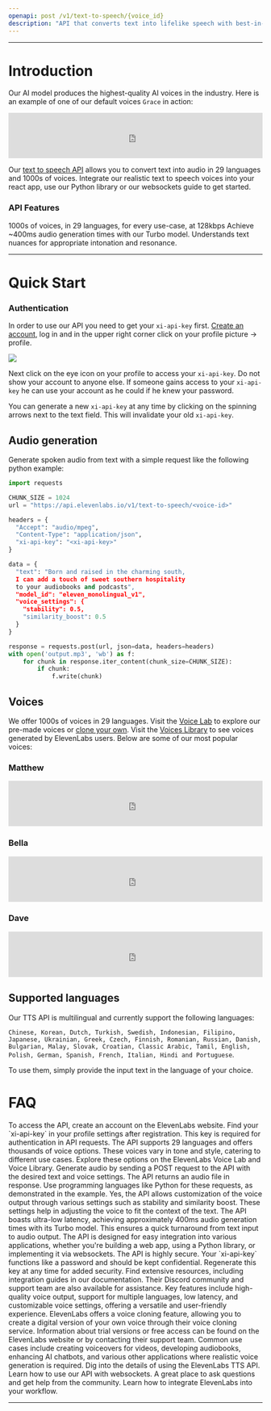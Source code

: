 ```yaml
---
openapi: post /v1/text-to-speech/{voice_id}
description: "API that converts text into lifelike speech with best-in-class latency & uses the most advanced AI audio model ever. Create voiceovers for your videos, audiobooks, or create AI chatbots for free."
---
```


---
# Introduction
Our AI model produces the highest-quality AI voices in the industry. Here is an example of one of our default voices `Grace` in action:

<iframe width="100%" height="90" frameBorder="no" scrolling="no" seamless src="https://elevenlabs.io/player/index.html?publicUserId=d65e433fd8a560cbba1b7dd26809dd48ea2b408c5b6c0a3e42e5b83c43957f5b&projectId=ISOcFnHEWohrLHrKmdyq&small=true&textColor=rgba(0,%200,%200,%201)&backgroundColor=rgba(255,%20255,%20255,%201)"></iframe>  

Our [text to speech API](https://elevenlabs.io/api) allows you to convert text into audio in 29 languages and 1000s of voices. Integrate our realistic text to speech voices into your react app, use our Python library or our websockets guide to get started. 


### API Features
<Card title="High-quality voices" icon="check" iconType="duotone" color="green">
  1000s of voices, in 29 languages, for every use-case, at 128kbps
</Card>
<Card title="Ultra-low latency" icon="check" iconType="duotone" color="green">
  Achieve ~400ms audio generation times with our Turbo model.
</Card>
<Card title="Contextual awareness" icon="check" iconType="duotone" color="green">
  Understands text nuances for appropriate intonation and resonance.
</Card>

---

# Quick Start

### Authentication
In order to use our API you need to get your `xi-api-key` first.
[Create an account](https://elevenlabs.io/sign-up), log in
and in the upper right corner click on your profile picture -> profile.

<Frame caption="Visit profile">
  <img src="/images/visit-profile.png" />
</Frame>

Next click on the eye icon on your profile to access your `xi-api-key`.
Do not show your account to anyone else. If someone gains access to your `xi-api-key`
he can use your account as he could if he knew your password.

You can generate a new `xi-api-key` at any time by clicking on the spinning arrows
next to the text field. This will invalidate your old `xi-api-key`.


## Audio generation
Generate spoken audio from text with a simple request like the following python example:

```python
import requests

CHUNK_SIZE = 1024
url = "https://api.elevenlabs.io/v1/text-to-speech/<voice-id>"

headers = {
  "Accept": "audio/mpeg",
  "Content-Type": "application/json",
  "xi-api-key": "<xi-api-key>"
}

data = {
  "text": "Born and raised in the charming south, 
  I can add a touch of sweet southern hospitality 
  to your audiobooks and podcasts",
  "model_id": "eleven_monolingual_v1",
  "voice_settings": {
    "stability": 0.5,
    "similarity_boost": 0.5
  }
}

response = requests.post(url, json=data, headers=headers)
with open('output.mp3', 'wb') as f:
    for chunk in response.iter_content(chunk_size=CHUNK_SIZE):
        if chunk:
            f.write(chunk)
```



## Voices
We offer 1000s of voices in 29 languages. Visit the [Voice Lab](https://elevenlabs.io/voice-lab) to explore our pre-made voices or [clone your own](https://elevenlabs.io/voice-cloning). Visit the [Voices Library](https://elevenlabs.io/voice-library) to see voices generated by ElevenLabs users. Below are some of our most popular voices:


### Matthew
<iframe width="100%" height="90" frameBorder="no" scrolling="no" src="https://elevenlabs.io/player/index.html?publicUserId=d65e433fd8a560cbba1b7dd26809dd48ea2b408c5b6c0a3e42e5b83c43957f5b&projectId=fUQGnaXq583QFBHJUhLY&small=true&textColor=rgba(0,%200,%200,%201)&backgroundColor=rgba(255,%20255,%20255,%201)"></iframe> 

### Bella
<iframe width="100%" height="90" frameBorder="no" scrolling="no" src="https://elevenlabs.io/player/index.html?publicUserId=d65e433fd8a560cbba1b7dd26809dd48ea2b408c5b6c0a3e42e5b83c43957f5b&projectId=02qBAuqUyepCZulKjV9V&small=true&textColor=rgba(0,%200,%200,%201)&backgroundColor=rgba(255,%20255,%20255,%201)"></iframe>

### Dave
<iframe width="100%" height="90" frameBorder="no" scrolling="no" seamless src="https://elevenlabs.io/player/index.html?publicUserId=d65e433fd8a560cbba1b7dd26809dd48ea2b408c5b6c0a3e42e5b83c43957f5b&projectId=hNFC3zv3ZyYR8FpVMQFK&small=true&textColor=rgba(0,%200,%200,%201)&backgroundColor=rgba(255,%20255,%20255,%201)"></iframe>



## Supported languages
Our TTS API is multilingual and currently support the following languages: 

`Chinese, Korean, Dutch, Turkish, Swedish, Indonesian, Filipino, Japanese, Ukrainian, Greek, Czech, Finnish, Romanian, Russian, Danish, Bulgarian, Malay, Slovak, Croatian, Classic Arabic, Tamil, English, Polish, German, Spanish, French, Italian, Hindi and Portuguese`. 

To use them, simply provide the input text in the language of your choice.



# FAQ
<AccordionGroup>
  <Accordion title="How can I access the ElevenLabs TTS API?">
    To access the API, create an account on the ElevenLabs website. Find your `xi-api-key` in your profile settings after registration. This key is required for authentication in API requests.
  </Accordion>

  <Accordion title="What languages and voices are supported by the API?">
    The API supports 29 languages and offers thousands of voice options. These voices vary in tone and style, catering to different use cases. Explore these options on the ElevenLabs Voice Lab and Voice Library.
  </Accordion>

  <Accordion title="How do I use the API to generate audio?">
    Generate audio by sending a POST request to the API with the desired text and voice settings. The API returns an audio file in response. Use programming languages like Python for these requests, as demonstrated in the example.
  </Accordion>

  <Accordion title="Is there a way to customize the voice output?">
    Yes, the API allows customization of the voice output through various settings such as stability and similarity boost. These settings help in adjusting the voice to fit the context of the text.
  </Accordion>

  <Accordion title="What is the latency of the API?">
    The API boasts ultra-low latency, achieving approximately 400ms audio generation times with its Turbo model. This ensures a quick turnaround from text input to audio output.
  </Accordion>

  <Accordion title="Can I integrate this API into my application?">
    The API is designed for easy integration into various applications, whether you're building a web app, using a Python library, or implementing it via websockets.
  </Accordion>

  <Accordion title="How secure is the ElevenLabs API?">
    The API is highly secure. Your `xi-api-key` functions like a password and should be kept confidential. Regenerate this key at any time for added security.
  </Accordion>

  <Accordion title="Where can I find support for API integration?">
    Find extensive resources, including integration guides in our documentation. Their Discord community and support team are also available for assistance.
  </Accordion>

  <Accordion title="What makes ElevenLabs TTS API distinctive from others?">
    Key features include high-quality voice output, support for multiple languages, low latency, and customizable voice settings, offering a versatile and user-friendly experience.
  </Accordion>

  <Accordion title="Can I clone my own voice using this API?">
    ElevenLabs offers a voice cloning feature, allowing you to create a digital version of your own voice through their voice cloning service.
  </Accordion>

  <Accordion title="Is there a trial version or free access to the API?">
    Information about trial versions or free access can be found on the ElevenLabs website or by contacting their support team.
  </Accordion>

  <Accordion title="What are the use cases for the ElevenLabs TTS API?">
    Common use cases include creating voiceovers for videos, developing audiobooks, enhancing AI chatbots, and various other applications where realistic voice generation is required.
  </Accordion>
</AccordionGroup>




<CardGroup cols={2}>
   <Card title="Streaming API" icon="book-open-cover" href="/api-reference/streaming">
    Dig into the details of using the ElevenLabs TTS API.
  </Card>
  <Card title="Websockets" icon="comments" href="/api-reference/websockets">
    Learn how to use our API with websockets.
  </Card>
    <Card title="Join Our Discord" icon="discord"href="https://discord.gg/elevenlabs">
    A great place to ask questions and get help from the community.
  </Card>
  <Card title="Integration Guides" icon="rectangle-pro" href="/../api-reference/python-text-to-speech-guide">
    Learn how to integrate ElevenLabs into your workflow.
  </Card>
</CardGroup>




---